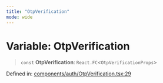 ```yaml
---
title: "OtpVerification"
mode: wide
---
```

  
# Variable: OtpVerification

> `const` **OtpVerification**: `React.FC`\<`OtpVerificationProps`\>

Defined in: [components/auth/OtpVerification.tsx:29](https://github.com/tkhq/sdk/blob/ee72856c3f450731d7501ab05001215768b71500/packages/sdk-react/src/components/auth/OtpVerification.tsx#L29)
